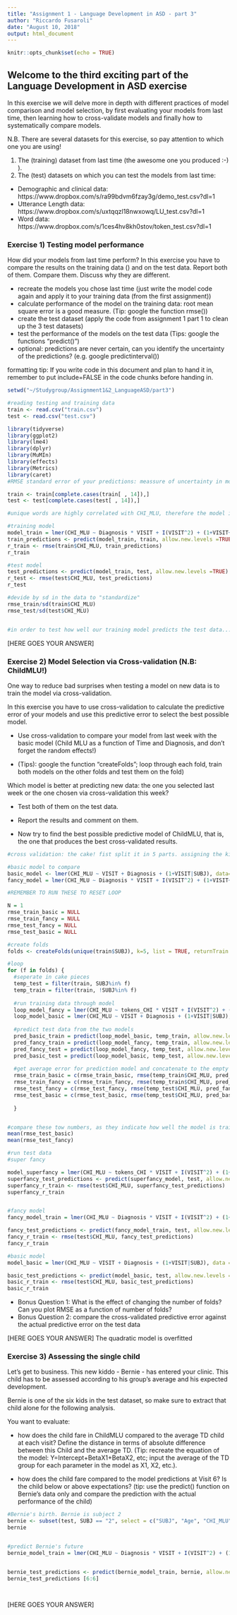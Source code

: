 ```yaml
---
title: "Assignment 1 - Language Development in ASD - part 3"
author: "Riccardo Fusaroli"
date: "August 10, 2018"
output: html_document
---
```


```r
knitr::opts_chunk$set(echo = TRUE)
```

## Welcome to the third exciting part of the Language Development in ASD exercise

In this exercise we will delve more in depth with different practices of model comparison and model selection, by first evaluating your models from last time, then learning how to cross-validate models and finally how to systematically compare models.

N.B. There are several datasets for this exercise, so pay attention to which one you are using!

1. The (training) dataset from last time (the awesome one you produced :-) ).
2. The (test) datasets on which you can test the models from last time:
* Demographic and clinical data: https://www.dropbox.com/s/ra99bdvm6fzay3g/demo_test.csv?dl=1
* Utterance Length data: https://www.dropbox.com/s/uxtqqzl18nwxowq/LU_test.csv?dl=1
* Word data: https://www.dropbox.com/s/1ces4hv8kh0stov/token_test.csv?dl=1

### Exercise 1) Testing model performance

How did your models from last time perform? In this exercise you have to compare the results on the training data () and on the test data. Report both of them. Compare them. Discuss why they are different.

- recreate the models you chose last time (just write the model code again and apply it to your training data (from the first assignment))
- calculate performance of the model on the training data: root mean square error is a good measure. (Tip: google the function rmse())
- create the test dataset (apply the code from assignment 1 part 1 to clean up the 3 test datasets)
- test the performance of the models on the test data (Tips: google the functions "predict()")
- optional: predictions are never certain, can you identify the uncertainty of the predictions? (e.g. google predictinterval())

formatting tip: If you write code in this document and plan to hand it in, remember to put include=FALSE in the code chunks before handing in.

```r
setwd("~/Studygroup/Assignment1&2_LanguageASD/part3")

#reading testing and training data
train <- read.csv("train.csv")
test <- read.csv("test.csv")

library(tidyverse)
library(ggplot2)
library(lme4)
library(dplyr)
library(MuMIn)
library(effects)
library(Metrics)
library(caret)
#RMSE standard error of your predictions: meassure of uncertainty in model

train <- train[complete.cases(train[ , 14]),]
test <- test[complete.cases(test[ , 14]),]

#unique words are highly correlated with CHI_MLU, therefore the model is overfitted
```


```r

#training model
model_train = lmer(CHI_MLU ~ Diagnosis * VISIT + I(VISIT^2) + (1+VISIT+ I(VISIT^2)|SUBJ), data=train, REML=FALSE)
train_predictions <- predict(model_train, train, allow.new.levels =TRUE)
r_train <- rmse(train$CHI_MLU, train_predictions)
r_train

#test model
test_predictions <- predict(model_train, test, allow.new.levels =TRUE)
r_test <- rmse(test$CHI_MLU, test_predictions)
r_test

#devide by sd in the data to "standardize"
rmse_train/sd(train$CHI_MLU)
rmse_test/sd(test$CHI_MLU)


#in order to test how well our training model predicts the test data... it is not very good at it

```


[HERE GOES YOUR ANSWER]

### Exercise 2) Model Selection via Cross-validation (N.B: ChildMLU!)

One way to reduce bad surprises when testing a model on new data is to train the model via cross-validation. 

In this exercise you have to use cross-validation to calculate the predictive error of your models and use this predictive error to select the best possible model.

- Use cross-validation to compare your model from last week with the basic model (Child MLU as a function of Time and Diagnosis, and don't forget the random effects!)

- (Tips): google the function "createFolds";  loop through each fold, train both models on the other folds and test them on the fold)

Which model is better at predicting new data: the one you selected last week or the one chosen via cross-validation this week?

- Test both of them on the test data.
- Report the results and comment on them.

- Now try to find the best possible predictive model of ChildMLU, that is, the one that produces the best cross-validated results.


```r
#cross validation: the cake! fist split it in 5 parts. assigning the kids to random folds of the cake. createFolds splits the kids into the different folds. loop through each fold

#basic model to compare
basic_model <- lmer(CHI_MLU ~ VISIT + Diagnosis + (1+VISIT|SUBJ), data=train, REML=FALSE)
fancy_model = lmer(CHI_MLU ~ Diagnosis * VISIT + I(VISIT^2) + (1+VISIT+ I(VISIT^2)|SUBJ), data=train, REML=FALSE)

#REMEMBER TO RUN THESE TO RESET LOOP

N = 1
rmse_train_basic = NULL
rmse_train_fancy = NULL
rmse_test_fancy = NULL
rmse_test_basic = NULL

#create folds
folds <- createFolds(unique(train$SUBJ), k=5, list = TRUE, returnTrain = FALSE)

#loop
for (f in folds) {
  #seperate in cake pieces
  temp_test = filter(train, SUBJ%in% f)
  temp_train = filter(train, !SUBJ%in% f)
  
  #run training data through model
  loop_model_fancy = lmer(CHI_MLU ~ tokens_CHI * VISIT + I(VISIT^2) + (1+VISIT+ I(VISIT^2)|SUBJ), data=temp_train, REML=FALSE)
  loop_model_basic = lmer(CHI_MLU ~ VISIT + Diagnosis + (1+VISIT|SUBJ), data=temp_train, REML=FALSE)
  
  #predict test data from the two models
  pred_basic_train = predict(loop_model_basic, temp_train, allow.new.levels =TRUE)
  pred_fancy_train = predict(loop_model_fancy, temp_train, allow.new.levels =TRUE)
  pred_fancy_test = predict(loop_model_fancy, temp_test, allow.new.levels =TRUE)
  pred_basic_test = predict(loop_model_basic, temp_test, allow.new.levels =TRUE)
  
  #get average error for prediction model and concatenate to the empty list
  rmse_train_basic = c(rmse_train_basic, rmse(temp_train$CHI_MLU, pred_basic_train))
  rmse_train_fancy = c(rmse_train_fancy, rmse(temp_train$CHI_MLU, pred_fancy_train))
  rmse_test_fancy = c(rmse_test_fancy, rmse(temp_test$CHI_MLU, pred_fancy_test))
  rmse_test_basic = c(rmse_test_basic, rmse(temp_test$CHI_MLU, pred_basic_test))
  
  }


#compare these tow numbers, as they indicate how well the model is trained to predict the test data
mean(rmse_test_basic)
mean(rmse_test_fancy)


```

```r

#run test data
#super fancy

model_superfancy = lmer(CHI_MLU ~ tokens_CHI * VISIT + I(VISIT^2) + (1+VISIT+ I(VISIT^2)|SUBJ), data=train, REML=FALSE)
superfancy_test_predictions <- predict(superfancy_model, test, allow.new.levels =TRUE)
superfancy_r_train <- rmse(test$CHI_MLU, superfancy_test_predictions)
superfancy_r_train


#fancy model
fancy_model_train = lmer(CHI_MLU ~ Diagnosis * VISIT + I(VISIT^2) + (1+VISIT+ I(VISIT^2)|SUBJ), data=train, REML=FALSE)

fancy_test_predictions <- predict(fancy_model_train, test, allow.new.levels =TRUE)
fancy_r_train <- rmse(test$CHI_MLU, fancy_test_predictions)
fancy_r_train

#basic model
model_basic = lmer(CHI_MLU ~ VISIT + Diagnosis + (1+VISIT|SUBJ), data = train, REML=FALSE)

basic_test_predictions <- predict(model_basic, test, allow.new.levels =TRUE)
basic_r_train <- rmse(test$CHI_MLU, basic_test_predictions)
basic_r_train

```

- Bonus Question 1: What is the effect of changing the number of folds? Can you plot RMSE as a function of number of folds?
- Bonus Question 2: compare the cross-validated predictive error against the actual predictive error on the test data


[HERE GOES YOUR ANSWER]
The quadratic model is overfitted 

### Exercise 3) Assessing the single child

Let's get to business. This new kiddo - Bernie - has entered your clinic. This child has to be assessed according to his group's average and his expected development.

Bernie is one of the six kids in the test dataset, so make sure to extract that child alone for the following analysis.

You want to evaluate:

- how does the child fare in ChildMLU compared to the average TD child at each visit? Define the distance in terms of absolute difference between this Child and the average TD.
(Tip: recreate the equation of the model: Y=Intercept+BetaX1+BetaX2, etc; input the average of the TD group  for each parameter in the model as X1, X2, etc.).

- how does the child fare compared to the model predictions at Visit 6? Is the child below or above expectations? (tip: use the predict() function on Bernie's data only and compare the prediction with the actual performance of the child)

```r

#Bernie's birth. Bernie is subject 2
bernie <- subset(test, SUBJ == "2", select = c("SUBJ", "Age", "CHI_MLU", "Diagnosis", "VISIT", "ADOS"))
bernie


#predict Bernie's future
bernie_model_train = lmer(CHI_MLU ~ Diagnosis * VISIT + I(VISIT^2) + (1+VISIT+ I(VISIT^2)|SUBJ), data=train, REML=FALSE)


bernie_test_predictions <- predict(bernie_model_train, bernie, allow.new.levels = TRUE)
bernie_test_predictions [6:6]




```

[HERE GOES YOUR ANSWER]
